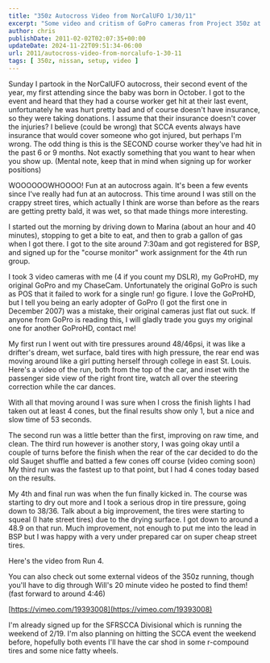 ```yaml
---
title: "350z Autocross Video from NorCalUFO 1/30/11"
excerpt: "Some video and critism of GoPro cameras from Project 350z at a UFO Autocross from January 30th, 2011. "
author: chris
publishDate: 2011-02-02T02:07:35+00:00
updateDate: 2024-11-22T09:51:34-06:00
url: 2011/autocross-video-from-norcalufo-1-30-11
tags: [ 350z, nissan, setup, video ] 
---
```


Sunday I partook in the NorCalUFO autocross, their second event of the year, my first attending since the baby was born in October. I got to the event and heard that they had a course worker get hit at their last event, unfortunately he was hurt pretty bad and of course doesn't have insurance, so they were taking donations. I assume that their insurance doesn't cover the injuries? I believe (could be wrong) that SCCA events always have insurance that would cover someone who got injured, but perhaps I'm wrong. The odd thing is this is the SECOND course worker they've had hit in the past 6 or 9 months. Not exactly something that you want to hear when you show up. (Mental note, keep that in mind when signing up for worker positions)

WOOOOOOWHOOOO! Fun at an autocross again. It's been a few events since I've really had fun at an autocross. This time around I was still on the crappy street tires, which actually I think are worse than before as the rears are getting pretty bald, it was wet, so that made things more interesting.

I started out the morning by driving down to Marina (about an hour and 40 minutes), stopping to get a bite to eat, and then to grab a gallon of gas when I got there. I got to the site around 7:30am and got registered for BSP, and signed up for the "course monitor" work assignment for the 4th run group.

I took 3 video cameras with me (4 if you count my DSLR), my GoProHD, my original GoPro and my ChaseCam. Unfortunately the original GoPro is such as POS that it failed to work for a single run! go figure. I love the GoProHD, but I tell you being an early adopter of GoPro (I got the first one in December 2007) was a mistake, their original cameras just flat out suck. If anyone from GoPro is reading this, I will gladly trade you guys my original one for another GoProHD, contact me!

My first run I went out with tire pressures around 48/46psi, it was like a drifter's dream, wet surface, bald tires with high pressure, the rear end was moving around like a girl putting herself through college in east St. Louis. Here's a video of the run, both from the top of the car, and inset with the passenger side view of the right front tire, watch all over the steering correction while the car dances.

<YouTubeEmbed videoId="zjCFiWwO6GA" title="Project 350z Run 1 1/30/11 Autocross" publishDate="2011-01-30T23:52:43+00:00" description="NorCal UFO Autocross at Marina Airport on 1/30/11 Run #1 for Chris Hammond in the Project350z.com Nissan 350z" />

With all that moving around I was sure when I cross the finish lights I had taken out at least 4 cones, but the final results show only 1, but a nice and slow time of 53 seconds.

The second run was a little better than the first, improving on raw time, and clean. The third run however is another story, I was going okay until a couple of turns before the finish when the rear of the car decided to do the old Sauget shuffle and batted a few cones off course (video coming soon) My third run was the fastest up to that point, but I had 4 cones today based on the results.
  
<YouTubeEmbed videoId="3Xq9NICjUJA" title="Project 350z Run 3 1/30/11 Autocross" publishDate="2011-01-30T23:52:43+00:00" description="NorCal UFO Autocross at Marina Airport on 1/30/11 Run #3 for Chris Hammond in the Project350z.com Nissan 350z" />

My 4th and final run was when the fun finally kicked in. The course was starting to dry out more and I took a serious drop in tire pressure, going down to 38/36. Talk about a big improvement, the tires were starting to squeal (I hate street tires) due to the drying surface. I got down to around a 48.9 on that run. Much improvement, not enough to put me into the lead in BSP but I was happy with a very under prepared car on super cheap street tires.

Here's the video from Run 4.

  
<YouTubeEmbed videoId="59p2nYz4qj0" title="Project 350z Run 4 1/30/11 Autocross" publishDate="2011-01-30T23:52:43+00:00" description="NorCal UFO Autocross at Marina Airport on 1/30/11 Run #4 for Chris Hammond in the Project350z.com Nissan 350z" />
  
You can also check out some external videos of the 350z running, though you'll have to dig through Will's 20 minute video he posted to find them! (fast forward to around 4:46)

[https://vimeo.com/19393008](https://vimeo.com/19393008)

I'm already signed up for the SFRSCCA Divisional which is running the weekend of 2/19. I'm also planning on hitting the SCCA event the weekend before, hopefully both events I'll have the car shod in some r-compound tires and some nice fatty wheels.

